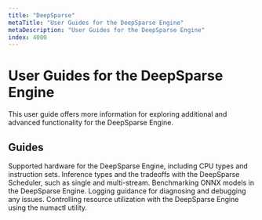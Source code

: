 ```yaml
---
title: "DeepSparse"
metaTitle: "User Guides for the DeepSparse Engine"
metaDescription: "User Guides for the DeepSparse Engine"
index: 4000
---
```


# User Guides for the DeepSparse Engine

This user guide offers more information for exploring additional and advanced functionality for the DeepSparse Engine.

## Guides

<LinkCards>
  <LinkCard href="./hardware-support" heading="Supported Hardware">
    Supported hardware for the DeepSparse Engine, including CPU types and instruction sets.
  </LinkCard>

  <LinkCard href="./scheduler" heading="Inference Types">
    Inference types and the tradeoffs with the DeepSparse Scheduler, such as single and multi-stream.
  </LinkCard>

  <LinkCard href="./benchmarking" heading="Benchmarking">
    Benchmarking ONNX models in the DeepSparse Engine.
  </LinkCard>

  <LinkCard href="./diagnostics-debugging" heading="Diagnostics/Debugging">
    Logging guidance for diagnosing and debugging any issues.
  </LinkCard>

  <LinkCard href="./numactl-utility" heading="numactl Utility">
    Controlling resource utilization with the DeepSparse Engine using the numactl utility.
  </LinkCard>
</LinkCards>

